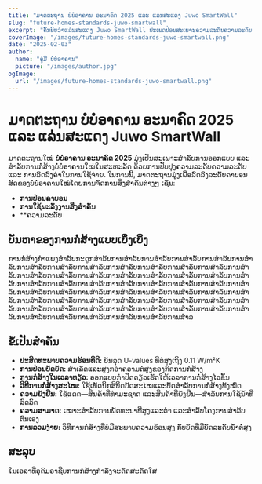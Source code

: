 ```yaml
---
title: "ມາດຕະຖານ ບໍ່ບໍ່ອາຄານ ອະນາຄົດ 2025 ແລະ ແລ່ນສະແດງ Juwo SmartWall"
slug: "future-homes-standards-juwo-smartwall"
excerpt: "ຄົ້ນພົບວ່າແລ່ນສະແດງ Juwo SmartWall ປະເພດປ່ອນສະເພາະຄວາມລະດັບຄວາມລະດັບ ແລະ ມາດຕະຖານກ່ຽວກັບບໍ່ບໍ່ອາຄານ ສໍາລັບອານາຄົດ."
coverImage: "/images/future-homes-standards-juwo-smartwall.png"
date: "2025-02-03"
author:
  name: "ຄູ່ມື ບໍ່ບໍ່ອາຄານ"
  picture: "/images/author.jpg"
ogImage:
  url: "/images/future-homes-standards-juwo-smartwall.png"
---
```


# ມາດຕະຖານ ບໍ່ບໍ່ອາຄານ ອະນາຄົດ 2025 ແລະ ແລ່ນສະແດງ Juwo SmartWall

ມາດຕະຖານໃໝ່ **ບໍ່ບໍ່ອາຄານ ອະນາຄົດ 2025** ມຸ່ງເປັນສະເພາະສໍາລັບການອອກແບບ ແລະ ສໍາລັບການກໍ່ສ້າງບໍ່ບໍ່ອາຄານໃໝ່ໃນສະຫະລັດ ດ້ວຍການປັບປຸງຄວາມລະດັບຄວາມລະດັບ ແລະ ການລົດລົງຄ່າໃນການໃຊ້ຈ່າຍ. ໃນການນີ້, ມາດຕະຖານມຸ່ງເພື່ອລົດລົງລະດັບຄາບອນສົດຂອງບໍ່ບໍ່ອາຄານໃໝ່ໂດຍການຈັດການສິ່ງສໍາຄັນຕ່າງໆ ເຊັ່ນ:

- **ການປ່ອນຄາບອນ**
- **ການໃຊ້ພະລັງງານສິ່ງສໍາຄັນ**
- **ຄວາມລະດັບ

## ບັນຫາຂອງການກໍ່ສ້າງແບບເບິ່ງເບິ່ງ

ການກໍ່ສ້າງກຳແພງສໍາລັບກະດູກສໍາລັບການສໍາລັບການສໍາລັບການສໍາລັບການສໍາລັບການສໍາລັບການສໍາລັບການສໍາລັບການສໍາລັບການສໍາລັບການສໍາລັບການສໍາລັບການສໍາລັບການສໍາລັບການສໍາລັບການສໍາລັບການສໍາລັບການສໍາລັບການສໍາລັບການສໍາລັບການສໍາລັບການສໍາລັບການສໍາລັບການສໍາລັບການສໍາລັບການສໍາລັບການສໍາລັບການສໍາລັບການສໍາລັບການສໍາລັບການສໍາລັບການສໍາລັບການສໍາລັບການສໍາລັບການສໍາລັບການສໍາລັບການສໍາລັບການສໍາລັບການສໍາລັບການສໍາລັບການສໍາລັບການສໍາລັບການສໍາລັບການສໍາລັບການສໍາລັບການສໍາລັບການສໍາລັບການສໍາລັບການສໍາລັບການສໍາລັບການສໍາລັບການສໍາລັບການສໍາລັບການສໍາລັບການສໍາລັບການສໍາລັບການສໍາລັບການສໍາລັບການສໍາລັບການສໍາລ

## ຂໍ້ເປັນສໍາຄັນ

- **ປະສິດທະພາບຄວາມຮ້ອນທີ່ດີ:** ບັນລຸດ U-values ທີ່ຕໍ່ສູງເຖິງ 0.11 W/m²K
- **ການປ່ອນບັດບັດ:** ສໍາເລັດແລະສູງກວ່າຄວາມຕໍ່ສູງຂອງກົດການກໍ່ສ້າງ
- **ການກໍ່ສ້າງໃນເວລາທຽວ:** ອອກແບບກຳປັດດຽວເຮັດໃຫ້ເວລາການກໍ່ສ້າງໄວຂຶ້ນ
- **ວິທີການກໍ່ສ້າງສະໄໝ:** ໃຊ້ເທັດນິກສີບິດບັດສະໄໝແລະບັດສໍາລັບການກໍ່ສ້າງທັງໝົດ
- **ຄວາມຍັງຢືນ:** ໃຊ້ແດດ—ສິນຄ້າທີ່ທຳມະຊາດ ແລະສິນຄ້າທີ່ຍັງຢືນ—ສໍາລັບການໃຊ້ນໍ້າທີ່ລົດລົດ
- **ຄວາມສາມາດ:** ເໝາະສໍາລັບການພັດທະນາທີ່ສູງແລະຕ່ຳ ແລະສໍາລັບໂຄງການສໍາລັບຕົນເອງ
- **ການລວມງ່າຍ:** ວິທີການກໍ່ສ້າງທີ່ບໍ່ມີສະພາບຄວາມຮ້ອນສູງ ກັບບັດທີ່ມີບັດລະດັບນໍ້າຕໍ່ສູງ

## ສະລຸບ

ໃນເວລາທີ່ອຸດົມອາຊີບການກໍ່ສ້າງກຳລັງຈະດັດສະດັດໃສ